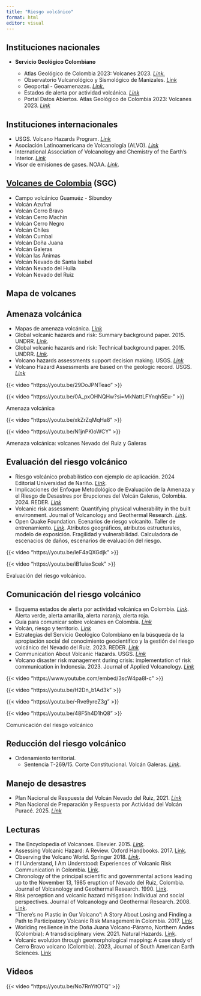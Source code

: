 ```yaml
---
title: "Riesgo volcánico"
format: html
editor: visual
---
```


## Instituciones nacionales

-   **Servicio Geológico Colombiano**

    -   Atlas Geológico de Colombia 2023: Volcanes 2023. [*Link.*](https://datos.sgc.gov.co/datasets/de7da66446854f559e421ea175e53733_0/explore?location=3.253900%2C-75.532621%2C6.96)
    -   Observatorio Vulcanológico y Sismológico de Manizales. [*Link*](https://www2.sgc.gov.co/ProgramasDeInvestigacion/geoamenazas/Paginas/OVS-Manizales.aspx)
    -   Geoportal - Geoamenazas. [*Link.*](https://www2.sgc.gov.co/sgc/mapas/Paginas/geoportal.aspx#)
    -   Estados de alerta por actividad volcánica. [*Link*](https://www2.sgc.gov.co/volcanes2017/index.html)
    -   Portal Datos Abiertos. Atlas Geológico de Colombia 2023: Volcanes 2023. [*Link*](https://datos.sgc.gov.co/datasets/de7da66446854f559e421ea175e53733_0/explore?location=4.441166%2C-75.250585%2C6.99)

## Instituciones internacionales

-   USGS. Volcano Hazards Program. [*Link*](https://www.usgs.gov/programs/VHP)
-   Asociación Latinoamericana de Volcanología (ALVO). [*Link*](https://oficialalvo.org/)
-   International Association of Volcanology and Chemistry of the Earth's Interior. [*Link*](https://www.iavceivolcano.org/)
-   Visor de emisiones de gases. NOAA. [*Link*](https://satepsanone.nesdis.noaa.gov/pub/OMI/OMISO2/ecuador.html#End).

## [Volcanes de Colombia](https://www.sgc.gov.co/volcanes) (SGC)

-   Campo volcánico Guamuéz - Sibundoy
-   Volcán Azufral
-   Volcán Cerro Bravo
-   Volcán Cerro Machín
-   Volcán Cerro Negro
-   Volcán Chiles
-   Volcán Cumbal
-   Volcán Doña Juana
-   Volcán Galeras
-   Volcán las Ánimas
-   Volcán Nevado de Santa Isabel
-   Volcán Nevado del Huila
-   Volcán Nevado del Ruiz

## Mapa de volcanes

## Amenaza volcánica

-   Mapas de amenaza volcánica. [*Link*](https://srvags.sgc.gov.co/JSViewer/Amenaza_volcanica_JS/?itemid=d749a30e99eb46d69b20f908db9ccda9&page=Azufral&views=View-2%2CMachin "Mapas Amenaza Volcanica")
-   Global volcanic hazards and risk: Summary background paper. 2015. UNDRR. [*Link*](https://www.undrr.org/publication/global-volcanic-hazards-and-risk-summary-background-paper#downloads).
-   Global volcanic hazards and risk: Technical background paper. 2015. UNDRR. [*Link*](https://www.undrr.org/publication/global-volcanic-hazards-and-risk-technical-background-paper).
-   Volcano hazards assessments support decision making. USGS. [*Link*](https://www.usgs.gov/programs/VHP/volcano-hazards-assessments-support-decision-making)
-   Volcano Hazard Assessments are based on the geologic record. USGS. [*Link*](https://www.usgs.gov/programs/VHP/volcano-hazard-assessments-are-based-geologic-record)

::: {layout-ncol="2"}
{{< video "https://youtu.be/29DoJPNTeao" >}}

{{< video "https://youtu.be/0A_pxOHNQHw?si=MkNattLFYnqh5Eu-" >}}

Amenaza volcánica
:::

::: {layout-ncol="2"}
{{< video "https://youtu.be/xkZrZqMqHa8" >}}

{{< video "https://youtu.be/N1jnPKIoWCY" >}}

Amenaza volcánica: volcanes Nevado del Ruiz y Galeras
:::

## Evaluación del riesgo volcánico

-   Riesgo volcánico probabilístico con ejemplo de aplicación. 2024 Editorial Universidad de Nariño. [*Link*](https://editorial.udenar.edu.co).
-   Implicaciones del Enfoque Metodológico de Evaluación de la Amenaza y el Riesgo de Desastres por Erupciones del Volcán Galeras, Colombia. 2024. REDER. [*Link*](https://www.revistareder.com/ojs/index.php/reder/article/view/137)
-   Volcanic risk assessment: Quantifying physical vulnerability in the built environment. Journal of Volcanology and Geothermal Research. [*Link*](https://doi.org/10.1016/j.jvolgeores.2014.03.002).
-   Open Quake Foundation. Ecenarios de riesgo volcanito. Taller de entrenamiento. [*Link*](https://www.training.openquake.org/volcanic-scenarios?lang=es). Atributos geográficos, atributos estructurales, modelo de exposición. Fragilidad y vulnerabilidad. Calculadora de escenacios de daños, escenarios de evaluación del riesgo.

::: {layout-ncol="2"}
{{< video "https://youtu.be/leF4aQXGdjk" >}}

{{< video "https://youtu.be/iB1uiaxScek" >}}

Evaluación del riesgo volcánico.
:::

## Comunicación del riesgo volcánico

-   Esquema estados de alerta por actividad volcánica en Colombia. [*Link*](https://www2.sgc.gov.co/Paginas/estados-de-alerta-volcanes.aspx). Alerta verde, alerta amarilla, alerta naranja, alerta roja.
-   Guía para comunicar sobre volcanes en Colombia. [*Link*](https://www2.sgc.gov.co/Noticias/Paginas/Consulta-aqui-la-guia-para-comunicar-sobre-volcanes-en-Colombia.aspx)
-   Volcán, riesgo y territorio. [*Link*](http://www.volcanriesgoyterritorio.gov.co/)
-   Estrategias del Servicio Geológico Colombiano en la búsqueda de la apropiación social del conocimiento geocientífico y la gestión del riesgo volcánico del Nevado del Ruiz. 2023. REDER. [*Link*](https://doi.org/10.55467/reder.v7i2.122)
-   Communication About Volcanic Hazards. USGS. [*Link*](https://www.usgs.gov/observatories/cvo/communication-about-volcanic-hazards)
-   Volcano disaster risk management during crisis: implementation of risk communication in Indonesia. 2023. Journal of Applied Volcanology. [*Link*](https://appliedvolc.biomedcentral.com/articles/10.1186/s13617-023-00129-2)

::: {layout-ncol="2"}
{{< video "https://www.youtube.com/embed/3scW4pa8l-c" >}}

{{< video "https://youtu.be/H2Dn_b1Ad3k" >}}
:::

::: {layout-ncol="2"}
{{< video "https://youtu.be/-Rve9yreZ3g" >}}

{{< video "https://youtu.be/48F5h4D1hQ8" >}}

Comunicación del riesgo volcánico
:::

## Reducción del riesgo volcánico

-   Ordenamiento territorial.
    -   Sentencia T-269/15. Corte Constitucional. Volcán Galeras. [*Link*](https://www.corteconstitucional.gov.co/relatoria/2015/T-269-15.htm).

## Manejo de desastres

-   Plan Nacional de Respuesta del Volcán Nevado del Ruiz, 2021. [*Link*](https://reliefweb.int/report/colombia/plan-nacional-de-respuesta-del-volcan-nevado-del-ruiz-2021)
-   Plan Nacional de Preparación y Respuesta por Actividad del Volcán Puracé. 2025. [*Link*](https://portal.gestiondelriesgo.gov.co/Documents/Planes-respuesta/PLAN-NACIONAL-DE-PREPARACION-Y-RESPUESTA-VOLCAN-PURACE.pdf)

## Lecturas

-   The Encyclopedia of Volcanoes. Elsevier. 2015. [*Link*](https://www.sciencedirect.com/book/9780123859389/the-encyclopedia-of-volcanoes).
-   Assessing Volcanic Hazard: A Review. Oxford Handbooks. 2017. [Link](https://link.springer.com/chapter/10.1007/11157_2016_46).
-   Observing the Volcano World. Springer 2018. [*Link*](https://link.springer.com/book/10.1007/978-3-319-44097-2).
-   If I Understand, I Am Understood: Experiences of Volcanic Risk Communication in Colombia. [Link](https://link.springer.com/book/10.1007/978-3-319-44097-2).
-   Chronology of the principal scientific and governmental actions leading up to the November 13, 1985 eruption of Nevado del Ruiz, Colombia. Journal of Volcanology and Geothermal Research. 1990. [Link](https://www.oxfordhandbooks.com/view/10.1093/oxfordhb/9780190699420.001.0001/oxfordhb-9780190699420-e-32).
-   Risk perception and volcanic hazard mitigation: Individual and social perspectives. Journal of Volcanology and Geothermal Research. 2008. [Link](https://doi.org/10.1016/j.jvolgeores.2007.12.026).
-   “There’s no Plastic in Our Volcano”: A Story About Losing and Finding a Path to Participatory Volcanic Risk Management in Colombia. 2017. [Link](https://link.springer.com/chapter/10.1007/11157_2017_16).
-   Worlding resilience in the Doña Juana Volcano-Páramo, Northern Andes (Colombia): A transdisciplinary view. 2021. Natural Hazards. [Link](https://link.springer.com/article/10.1007/s11069-021-04662-4).
-   Volcanic evolution through geomorphological mapping: A case study of Cerro Bravo volcano (Colombia). 2023, Journal of South American Earth Sciences. [Link](https://doi.org/10.1016/j.jsames.2023.104472)

## Videos

::: {layout-ncol="2"}
{{< video "https://youtu.be/No7RnYitOTQ" >}}
:::